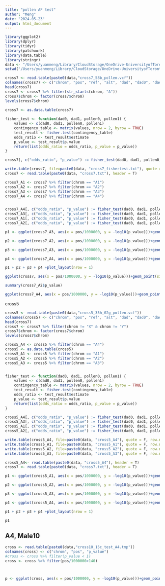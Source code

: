 ```yaml
---
title: "pollen AF test"
author: "Meng"
date: "2024-05-23"
output: html_document
---
```


```r
library(ggplot2)
library(dplyr)
library(tidyr)
library(patchwork)
library(data.table)
library(stringr)
data <- "/Users/yuanmeng/Library/CloudStorage/OneDrive-UniversityofToronto/Manuscripts/pollen_competition/"
setwd("/Users/yuanmeng/Library/CloudStorage/OneDrive-UniversityofToronto/Manuscripts/pollen_competition/")
```

```r
cross7 <- read.table(paste0(data,"cross7_58b_pollen.vcf"))
colnames(cross7) <- c("chrom", "pos", "ref", "alt", "dad", "dad0", "dad1", "pollen", "pollen0", "pollen1")
head(cross7)
cross7 <- cross7 %>% filter(str_starts(chrom, "A"))
cross7$chrom <- factor(cross7$chrom)
levels(cross7$chrom)
 
cross7 <- as.data.table(cross7)

fisher_test <- function(dad0, dad1, pollen0, pollen1) {
    values <- c(dad0, dad1, pollen0, pollen1)
    contingency_table <- matrix(values, nrow = 2, byrow = TRUE)
    test_result <- fisher.test(contingency_table)
    odds_ratio <- test_result$estimate
    p_value <- test_result$p.value
    return(list(odds_ratio = odds_ratio, p_value = p_value))
}

cross7[, c("odds_ratio", "p_value") := fisher_test(dad0, dad1, pollen0, pollen1), by = 1:nrow(cross7)]

write.table(cross7, file=paste0(data, "cross7_fishertest.txt"), quote = F, row.names = F,sep = "\t")
cross7 <- read.table(paste0(data, "cross7.txt"), header = T)

cross7_A1 <- cross7 %>% filter(chrom == "A1")
cross7_A2 <- cross7 %>% filter(chrom == "A2")
cross7_A3 <- cross7 %>% filter(chrom == "A3")
cross7_A4 <- cross7 %>% filter(chrom == "A4")


cross7_A4[, c("odds_ratio", "p_value") := fisher_test(dad0, dad1, pollen0, pollen1), by = 1:nrow(cross7_A4)]
cross7_A3[, c("odds_ratio", "p_value") := fisher_test(dad0, dad1, pollen0, pollen1), by = 1:nrow(cross7_A3)]
cross7_A1[, c("odds_ratio", "p_value") := fisher_test(dad0, dad1, pollen0, pollen1), by = 1:nrow(cross7_A1)]
cross7_A2[, c("odds_ratio", "p_value") := fisher_test(dad0, dad1, pollen0, pollen1), by = 1:nrow(cross7_A2)]

```
 
```r
p1 <- ggplot(cross7_A3, aes(x = pos/1000000, y = -log10(p_value)))+geom_point(size = 0.3, alpha=0.3)+ facet_grid(.~chrom,scales="free_x", switch = "x", space = "free_x") +  xlab(" ")+ylab("-log10(p)")+theme_bw() + theme(panel.grid.major = element_blank(),panel.grid.minor = element_blank(), axis.ticks.x = element_blank(),panel.spacing = unit(0.1, "cm"),strip.background = element_blank(),strip.placement = "outside")+ theme(text = element_text(size = 10)) 

p2 <- ggplot(cross7_A2, aes(x = pos/1000000, y = -log10(p_value)))+geom_point(size = 0.3, alpha=0.3)+ facet_grid(.~chrom,scales="free_x", switch = "x", space = "free_x") +  xlab(" ")+ylab(" ")+theme_bw() + theme(panel.grid.major = element_blank(),panel.grid.minor = element_blank(), axis.ticks.x = element_blank(),panel.spacing = unit(0.1, "cm"),strip.background = element_blank(),strip.placement = "outside")+ theme(text = element_text(size = 10)) + ylim(0, 9)

p3 <- ggplot(cross7_A3, aes(x = pos/1000000, y = -log10(p_value)))+geom_point(size = 0.3, alpha=0.3)+ facet_grid(.~chrom,scales="free_x", switch = "x", space = "free_x") +  xlab(" ")+ylab(" ")+theme_bw() + theme(panel.grid.major = element_blank(),panel.grid.minor = element_blank(), axis.ticks.x = element_blank(),panel.spacing = unit(0.1, "cm"),strip.background = element_blank(),strip.placement = "outside")+ theme(text = element_text(size = 10)) + ylim(0, 9)

p4 <- ggplot(cross7_A4, aes(x = pos/1000000, y = -log10(p_value)))+geom_point(size = 0.3, alpha=0.3)+ facet_grid(.~chrom,scales="free_x", switch = "x", space = "free_x") +  xlab(" ")+ylab(" ")+theme_bw() + theme(panel.grid.major = element_blank(),panel.grid.minor = element_blank(), axis.ticks.x = element_blank(),panel.spacing = unit(0.1, "cm"),strip.background = element_blank(),strip.placement = "outside")+ theme(text = element_text(size = 10)) + ylim(0, 9)

p1 + p2 + p3 + p4 +plot_layout(nrow = 1)
```

```r
ggplot(cross7, aes(x = pos/1000000, y = -log10(p_value)))+geom_point(size = 0.3, alpha=0.3)+ facet_grid(.~chrom,scales="free_x", switch = "x", space = "free_x") +  xlab("Position on chromosome (Mb)")+ylab("-log10(p)")+theme_bw() + theme(panel.grid.major = element_blank(),panel.grid.minor = element_blank(), axis.ticks.x = element_blank(),panel.spacing = unit(0.1, "cm"),strip.background = element_blank(),strip.placement = "outside")+ theme(text = element_text(size = 10)) 

summary(cross7_A2$p_value)
```
```r
ggplot(cross7_A4, aes(x = pos/1000000, y = -log10(p_value)))+geom_point(size = 0.3, alpha=0.3)+ facet_grid(.~chrom,scales="free_x", switch = "x", space = "free_x") +  xlab(" ")+ylab(" ")+theme_bw() + theme(panel.grid.major = element_blank(),panel.grid.minor = element_blank(), axis.ticks.x = element_blank(),panel.spacing = unit(0.1, "cm"),strip.background = element_blank(),strip.placement = "outside")+ theme(text = element_text(size = 10)) + ylim(0, 9) + xlim(51.5,52.5)
```

cross5

```r
cross5 <- read.table(paste0(data,"cross5_35h_02g_pollen.vcf"))
colnames(cross5) <- c("chrom", "pos", "ref", "alt", "dad", "dad0", "dad1", "pollen", "pollen0", "pollen1")
head(cross7)
cross7 <- cross7 %>% filter(chrom != "X" & chrom != "Y")
cross7$chrom <- factor(cross7$chrom)
levels(cross7$chrom)
```

```r
cross5_A4 <- cross5 %>% filter(chrom == "A4")
cross5 <- as.data.table(cross5)
cross5_A1 <- cross5 %>% filter(chrom == "A1")
cross5_A2 <- cross5 %>% filter(chrom == "A2")
cross5_A3 <- cross5 %>% filter(chrom == "A3")


fisher_test <- function(dad0, dad1, pollen0, pollen1) {
    values <- c(dad0, dad1, pollen0, pollen1)
    contingency_table <- matrix(values, nrow = 2, byrow = TRUE)
    test_result <- fisher.test(contingency_table)
    odds_ratio <- test_result$estimate
    p_value <- test_result$p.value
    return(list(odds_ratio = odds_ratio, p_value = p_value))
}

cross5_A4[, c("odds_ratio", "p_value") := fisher_test(dad0, dad1, pollen0, pollen1), by = 1:nrow(cross5_A4)]
cross5_A3[, c("odds_ratio", "p_value") := fisher_test(dad0, dad1, pollen0, pollen1), by = 1:nrow(cross5_A3)]
cross5_A1[, c("odds_ratio", "p_value") := fisher_test(dad0, dad1, pollen0, pollen1), by = 1:nrow(cross5_A1)]
cross5_A2[, c("odds_ratio", "p_value") := fisher_test(dad0, dad1, pollen0, pollen1), by = 1:nrow(cross5_A2)]

write.table(cross5_A4, file=paste0(data, "cross5_A4"), quote = F, row.names = F,sep = "\t")
write.table(cross5_A1, file=paste0(data, "cross5_A1"), quote = F, row.names = F,sep = "\t")
write.table(cross5_A2, file=paste0(data, "cross5_A2"), quote = F, row.names = F,sep = "\t")
write.table(cross5_A3, file=paste0(data, "cross5_A3"), quote = F, row.names = F,sep = "\t")

cross5_A4<- read.table(paste0(data, "cross5_A4"), header = T)
cross7 <- read.table(paste0(data, "cross7.txt"), header = T)
```

```r
p1 <- ggplot(cross5_A1, aes(x = pos/1000000, y = -log10(p_value)))+geom_point(size = 0.3, alpha=0.3)+ facet_grid(.~chrom,scales="free_x", switch = "x", space = "free_x") +  xlab(" ")+ylab("-log10(p)")+theme_bw() + theme(panel.grid.major = element_blank(),panel.grid.minor = element_blank(), axis.ticks.x = element_blank(),panel.spacing = unit(0.1, "cm"),strip.background = element_blank(),strip.placement = "outside")+ theme(text = element_text(size = 10)) + ylim(0, 9)

p2 <- ggplot(cross5_A2, aes(x = pos/1000000, y = -log10(p_value)))+geom_point(size = 0.3, alpha=0.3)+ facet_grid(.~chrom,scales="free_x", switch = "x", space = "free_x") +  xlab(" ")+ylab(" ")+theme_bw() + theme(panel.grid.major = element_blank(),panel.grid.minor = element_blank(), axis.ticks.x = element_blank(),panel.spacing = unit(0.1, "cm"),strip.background = element_blank(),strip.placement = "outside")+ theme(text = element_text(size = 10)) + ylim(0, 9)

p3 <- ggplot(cross5_A3, aes(x = pos/1000000, y = -log10(p_value)))+geom_point(size = 0.3, alpha=0.3)+ facet_grid(.~chrom,scales="free_x", switch = "x", space = "free_x") +  xlab(" ")+ylab(" ")+theme_bw() + theme(panel.grid.major = element_blank(),panel.grid.minor = element_blank(), axis.ticks.x = element_blank(),panel.spacing = unit(0.1, "cm"),strip.background = element_blank(),strip.placement = "outside")+ theme(text = element_text(size = 10)) + ylim(0, 9)

p4 <- ggplot(cross5_A4, aes(x = pos/1000000, y = -log10(p_value)))+geom_point(size = 0.3, alpha=0.3)+ facet_grid(.~chrom,scales="free_x", switch = "x", space = "free_x") +  xlab(" ")+ylab(" ")+theme_bw() + theme(panel.grid.major = element_blank(),panel.grid.minor = element_blank(), axis.ticks.x = element_blank(),panel.spacing = unit(0.1, "cm"),strip.background = element_blank(),strip.placement = "outside")+ theme(text = element_text(size = 10)) + ylim(0, 9)

p1 + p2 + p3 + p4 +plot_layout(nrow = 1) 
```
```r
p1
```

## A4, Male10
```r
cross <- read.table(paste0(data,"cross10_15c_test_A4.tmp"))
colnames(cross) <- c("chrom", "pos", "p_value")
#cross <- cross %>% filter(p_value < 1)
cross <- cross %>% filter(pos/1000000>140)



p <- ggplot(cross, aes(x = pos/1000000, y = -log10(p_value)))+geom_point(size = 0.3, alpha=0.3)+ xlab("Position on chromosome (Mb)")+ylab("-log10(p value)")+ggtitle(paste0("Male ", 10))+theme_bw() + theme(panel.grid.major = element_blank(),panel.grid.minor = element_blank(), axis.ticks.x = element_blank(),panel.spacing = unit(0.1, "cm"),strip.background = element_blank(),strip.placement = "outside")+ theme(text = element_text(size = 11)) 

```

